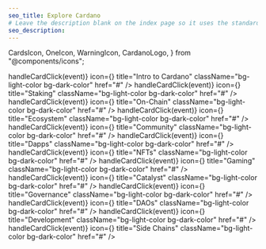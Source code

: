 ```yaml
---
seo_title: Explore Cardano
# Leave the description blank on the index page so it uses the standard one, defined in theme.config.tsx
seo_description:
---
```


  CardsIcon,
  OneIcon,
  WarningIcon,
  CardanoLogo,
} from "@components/icons";

<CubeAnimation />

<Cards>
  <Card
    onClick={() => handleCardClick(event)}
    icon={<CardsIcon />}
    title="Intro to Cardano"
    className="bg-light-color bg-dark-color"
    href="#"
  />
  <Card
    onClick={() => handleCardClick(event)}
    icon={<CardsIcon />}
    title="Staking"
    className="bg-light-color bg-dark-color"
    href="#"
  />
  <Card
    onClick={() => handleCardClick(event)}
    icon={<CardsIcon />}
    title="On-Chain"
    className="bg-light-color bg-dark-color"
    href="#"
  />
  <Card
    onClick={() => handleCardClick(event)}
    icon={<CardsIcon />}
    title="Ecosystem"
    className="bg-light-color bg-dark-color"
    href="#"
  />
  <Card
    onClick={() => handleCardClick(event)}
    icon={<CardsIcon />}
    title="Community"
    className="bg-light-color bg-dark-color"
    href="#"
  />
  <Card
    onClick={() => handleCardClick(event)}
    icon={<CardsIcon />}
    title="Dapps"
    className="bg-light-color bg-dark-color"
    href="#"
  />
  <Card
    onClick={() => handleCardClick(event)}
    icon={<CardsIcon />}
    title="NFTs"
    className="bg-light-color bg-dark-color"
    href="#"
  />
  <Card
    onClick={() => handleCardClick(event)}
    icon={<CardsIcon />}
    title="Gaming"
    className="bg-light-color bg-dark-color"
    href="#"
  />
  <Card
    onClick={() => handleCardClick(event)}
    icon={<CardsIcon />}
    title="Catalyst"
    className="bg-light-color bg-dark-color"
    href="#"
  />
  <Card
    onClick={() => handleCardClick(event)}
    icon={<CardsIcon />}
    title="Governance"
    className="bg-light-color bg-dark-color"
    href="#"
  />
  <Card
    onClick={() => handleCardClick(event)}
    icon={<CardsIcon />}
    title="DAOs"
    className="bg-light-color bg-dark-color"
    href="#"
  />
  <Card
    onClick={() => handleCardClick(event)}
    icon={<CardsIcon />}
    title="Development"
    className="bg-light-color bg-dark-color"
    href="#"
  />
  <Card
    onClick={() => handleCardClick(event)}
    icon={<CardsIcon />}
    title="Side Chains"
    className="bg-light-color bg-dark-color"
    href="#"
  />
</Cards>
